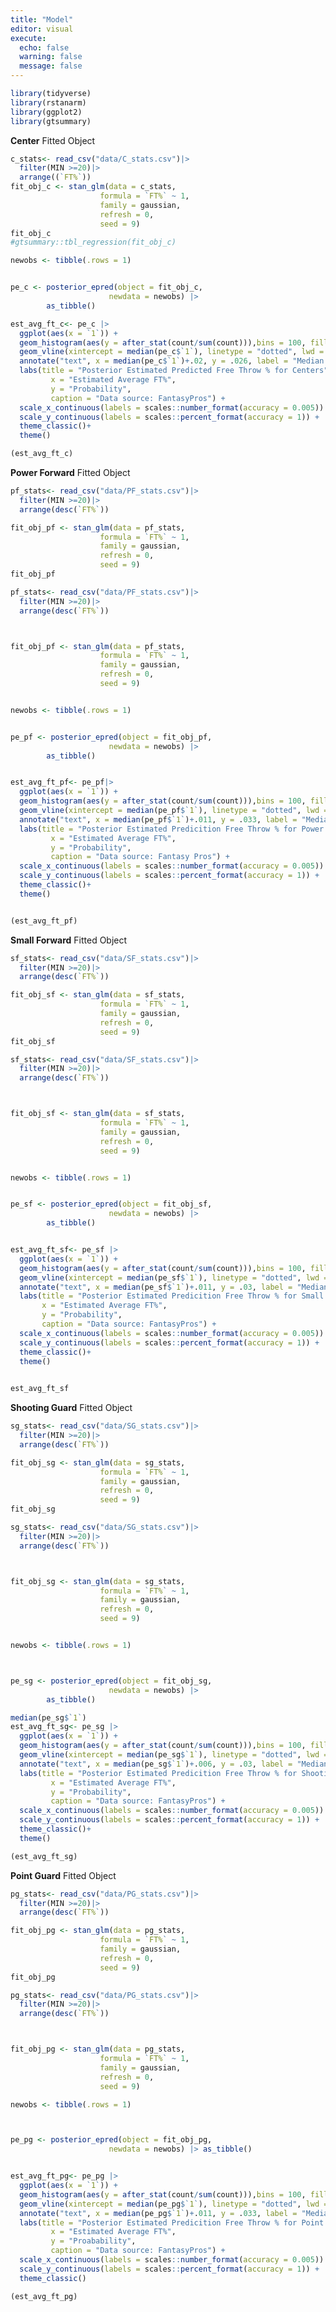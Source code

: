 ```yaml
---
title: "Model"
editor: visual
execute: 
  echo: false
  warning: false
  message: false
---
```

```r
library(tidyverse)
library(rstanarm)
library(ggplot2)
library(gtsummary)
```
**Center** Fitted Object
```r
c_stats<- read_csv("data/C_stats.csv")|>
  filter(MIN >=20)|>
  arrange((`FT%`))
fit_obj_c <- stan_glm(data = c_stats,
                    formula = `FT%` ~ 1,
                    family = gaussian,
                    refresh = 0,
                    seed = 9)
fit_obj_c
#gtsummary::tbl_regression(fit_obj_c)

```

```r
newobs <- tibble(.rows = 1)


pe_c <- posterior_epred(object = fit_obj_c,
                      newdata = newobs) |> 
        as_tibble()

est_avg_ft_c<- pe_c |>
  ggplot(aes(x = `1`)) +
  geom_histogram(aes(y = after_stat(count/sum(count))),bins = 100, fill = "blue", color = "black") +
  geom_vline(xintercept = median(pe_c$`1`), linetype = "dotted", lwd = 1.5) +
  annotate("text", x = median(pe_c$`1`)+.02, y = .026, label = "Median: 71.69%", vjust = -1)+
  labs(title = "Posterior Estimated Predicted Free Throw % for Centers",
         x = "Estimated Average FT%",
         y = "Probability",
         caption = "Data source: FantasyPros") + 
  scale_x_continuous(labels = scales::number_format(accuracy = 0.005)) +
  scale_y_continuous(labels = scales::percent_format(accuracy = 1)) +
  theme_classic()+
  theme()

(est_avg_ft_c)
```


**Power Forward** Fitted Object
```r
pf_stats<- read_csv("data/PF_stats.csv")|>
  filter(MIN >=20)|>
  arrange(desc(`FT%`))

fit_obj_pf <- stan_glm(data = pf_stats,
                    formula = `FT%` ~ 1,
                    family = gaussian,
                    refresh = 0,
                    seed = 9)
fit_obj_pf
```

```r
pf_stats<- read_csv("data/PF_stats.csv")|>
  filter(MIN >=20)|>
  arrange(desc(`FT%`))



fit_obj_pf <- stan_glm(data = pf_stats,
                    formula = `FT%` ~ 1,
                    family = gaussian,
                    refresh = 0,
                    seed = 9)


newobs <- tibble(.rows = 1)


pe_pf <- posterior_epred(object = fit_obj_pf,
                      newdata = newobs) |> 
        as_tibble()


est_avg_ft_pf<- pe_pf|> 
  ggplot(aes(x = `1`)) +
  geom_histogram(aes(y = after_stat(count/sum(count))),bins = 100, fill = "blue", color = "black") +
  geom_vline(xintercept = median(pe_pf$`1`), linetype = "dotted", lwd = 1.5)+
  annotate("text", x = median(pe_pf$`1`)+.011, y = .033, label = "Median: 75.57%", vjust = -1)+
  labs(title = "Posterior Estimated Predicition Free Throw % for Power Forwards",
         x = "Estimated Average FT%",
         y = "Probability",
         caption = "Data source: Fantasy Pros") + 
  scale_x_continuous(labels = scales::number_format(accuracy = 0.005)) +
  scale_y_continuous(labels = scales::percent_format(accuracy = 1)) +
  theme_classic()+
  theme()


(est_avg_ft_pf)
```

**Small Forward** Fitted Object
```r
sf_stats<- read_csv("data/SF_stats.csv")|>
  filter(MIN >=20)|>
  arrange(desc(`FT%`))

fit_obj_sf <- stan_glm(data = sf_stats,
                    formula = `FT%` ~ 1,
                    family = gaussian,
                    refresh = 0,
                    seed = 9)
fit_obj_sf
```

```r
sf_stats<- read_csv("data/SF_stats.csv")|>
  filter(MIN >=20)|>
  arrange(desc(`FT%`))



fit_obj_sf <- stan_glm(data = sf_stats,
                    formula = `FT%` ~ 1,
                    family = gaussian,
                    refresh = 0,
                    seed = 9)


newobs <- tibble(.rows = 1)


pe_sf <- posterior_epred(object = fit_obj_sf,
                      newdata = newobs) |> 
        as_tibble()


est_avg_ft_sf<- pe_sf |> 
  ggplot(aes(x = `1`)) +
  geom_histogram(aes(y = after_stat(count/sum(count))),bins = 100, fill = "blue", color = "black") + 
  geom_vline(xintercept = median(pe_sf$`1`), linetype = "dotted", lwd = 1.5) +
  annotate("text", x = median(pe_sf$`1`)+.011, y = .03, label = "Median: 78.37%", vjust = -1)+
  labs(title = "Posterior Estimated Predicition Free Throw % for Small Forwards",
       x = "Estimated Average FT%",
       y = "Probability",
       caption = "Data source: FantasyPros") + 
  scale_x_continuous(labels = scales::number_format(accuracy = 0.005)) +
  scale_y_continuous(labels = scales::percent_format(accuracy = 1)) +
  theme_classic()+
  theme()
  

est_avg_ft_sf
```

**Shooting Guard** Fitted Object
```r
sg_stats<- read_csv("data/SG_stats.csv")|>
  filter(MIN >=20)|>
  arrange(desc(`FT%`))

fit_obj_sg <- stan_glm(data = sg_stats,
                    formula = `FT%` ~ 1,
                    family = gaussian,
                    refresh = 0,
                    seed = 9)
fit_obj_sg

```

```r
sg_stats<- read_csv("data/SG_stats.csv")|>
  filter(MIN >=20)|>
  arrange(desc(`FT%`))



fit_obj_sg <- stan_glm(data = sg_stats,
                    formula = `FT%` ~ 1,
                    family = gaussian,
                    refresh = 0,
                    seed = 9)


newobs <- tibble(.rows = 1)



pe_sg <- posterior_epred(object = fit_obj_sg,
                      newdata = newobs) |> 
        as_tibble()

median(pe_sg$`1`)
est_avg_ft_sg<- pe_sg |> 
  ggplot(aes(x = `1`)) +
  geom_histogram(aes(y = after_stat(count/sum(count))),bins = 100, fill = "blue", color = "black") +
  geom_vline(xintercept = median(pe_sg$`1`), linetype = "dotted", lwd = 1.5)+
  annotate("text", x = median(pe_sg$`1`)+.006, y = .03, label = "Median: 81.75%", vjust = -1)+
  labs(title = "Posterior Estimated Predicition Free Throw % for Shooting Gaurds",
         x = "Estimated Average FT%",
         y = "Probability",
         caption = "Data source: FantasyPros") + 
  scale_x_continuous(labels = scales::number_format(accuracy = 0.005)) +
  scale_y_continuous(labels = scales::percent_format(accuracy = 1)) +
  theme_classic()+
  theme()

(est_avg_ft_sg)
```

**Point Guard** Fitted Object
```r
pg_stats<- read_csv("data/PG_stats.csv")|>
  filter(MIN >=20)|>
  arrange(desc(`FT%`))

fit_obj_pg <- stan_glm(data = pg_stats,
                    formula = `FT%` ~ 1,
                    family = gaussian,
                    refresh = 0,
                    seed = 9)
fit_obj_pg

```

```r
pg_stats<- read_csv("data/PG_stats.csv")|>
  filter(MIN >=20)|>
  arrange(desc(`FT%`))



fit_obj_pg <- stan_glm(data = pg_stats,
                    formula = `FT%` ~ 1,
                    family = gaussian,
                    refresh = 0,
                    seed = 9)

newobs <- tibble(.rows = 1)



pe_pg <- posterior_epred(object = fit_obj_pg,
                      newdata = newobs) |> as_tibble()


est_avg_ft_pg<- pe_pg |> 
  ggplot(aes(x = `1`)) +
  geom_histogram(aes(y = after_stat(count/sum(count))),bins = 100, fill = "blue", color = "black") +
  geom_vline(xintercept = median(pe_pg$`1`), linetype = "dotted", lwd = 1.5)+
  annotate("text", x = median(pe_pg$`1`)+.011, y = .033, label = "Median: 76.37%", vjust = -1)+
  labs(title = "Posterior Estimated Predicition Free Throw % for Point Gaurds",
         x = "Estimated Average FT%",
         y = "Proabability",
         caption = "Data source: FantasyPros") + 
  scale_x_continuous(labels = scales::number_format(accuracy = 0.005)) +
  scale_y_continuous(labels = scales::percent_format(accuracy = 1)) +
  theme_classic()

(est_avg_ft_pg)
```


